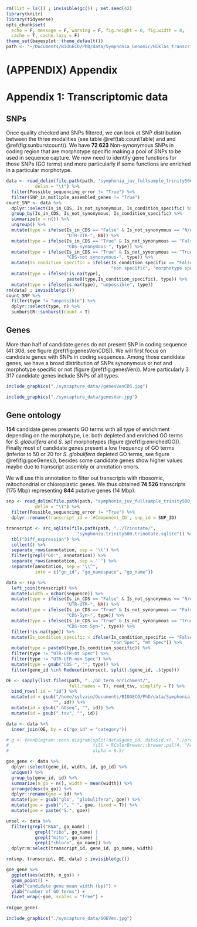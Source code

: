```r
rm(list = ls()) ; invisible(gc()) ; set.seed(42)
library(knitr)
library(tidyverse)
opts_chunk$set(
  echo = F, message = F, warning = F, fig.height = 6, fig.width = 8,
  cache = T, cache.lazy = F)
theme_set(bayesplot::theme_default())
path <- "~/Documents/BIOGECO/PhD/data/Symphonia_Genomic/Niklas_transcripts/k2rt"
```

# (APPENDIX) Appendix {-} 

# Appendix 1: Transcriptomic data

## SNPs

Once quality checked and SNPs filtered, we can look at SNP distribution between the three modalities (see table \@ref(tab:countTable) and and \@ref(fig:sunburstcount)). We have **72 623** Non-synonymous SNPs in coding region that are morphotype specific making a pool of SNPs to be used in sequence capture. We now need to identify gene functions for those SNPs (GO terms) and more particularly if some functions are enriched in a particular morphotype.

```r
data <- read_delim(file.path(path, "symphonia_juv_fullsample_trinity500_k2rt_type_0a_mainOutput.tsv"),
           delim = "\t") %>% 
  filter(Possible_sequencing_error != "True") %>% 
  filter(SNP_in_mutliple_assembled_genes != "True")
count_SNP <- data %>% 
  dplyr::select(Is_in_CDS, Is_not_synonymous, Is_condition_specific) %>% 
  group_by(Is_in_CDS, Is_not_synonymous, Is_condition_specific) %>% 
  summarize(n = n()) %>% 
  ungroup() %>%
  mutate(type = ifelse(Is_in_CDS == "False" & Is_not_synonymous == "N/A", 
                       "UTR-UTR-", NA)) %>% 
  mutate(type = ifelse(Is_in_CDS == "True" & Is_not_synonymous == "False", 
                       "CDS-synonymous-", type)) %>% 
  mutate(type = ifelse(Is_in_CDS == "True" & Is_not_synonymous == "True", 
                       "CDS-not synonymous-", type)) %>% 
  mutate(Is_condition_specific = ifelse(Is_condition_specific == "False" & !is.na(type),
                                        "non specific", "morphotype specific")) %>% 
  mutate(type = ifelse(!is.na(type),
                       paste0(type,Is_condition_specific), type)) %>% 
  mutate(type = ifelse(is.na(type), "unpossible", type))
rm(data) ; invisible(gc())
count_SNP %>% 
  filter(type != "unpossible") %>%
  dplyr::select(type, n) %>% 
  sunburstR::sunburst(count = T)
```

## Genes

More than half of candidate genes do not present SNP in coding sequence (41 308, see figure \@ref(fig:genesVenCDS)). We will first focus on candidate genes with SNPs in coding sequences. Among those candidate genes, we have a broad distribution of SNPs synonymous or not and morphotype specific or not (figure \@ref(fig:genesVen)). More particularly 3 317 candidate genes include SNPs of all types.

```r
include_graphics("./symcapture_data//genesVenCDS.jpg") 
```

```r
include_graphics("./symcapture_data/genesVen.jpg") 
```

## Gene ontology

**154** candidate genes presents GO terms with all type of enrichment depending on the morphotype, i.e. both depleted and enriched GO terms for *S. globulifera* and *S. sp1* morphotypes (figure \@ref(fig:enrichedGO)). Finally most of candidate genes present a low frequency of GO terms (inferior to 50 or 20 for *S. globulifera* depleted GO terms, see figure \@ref(fig:goeGenes)), besides some candidate genes show higher values maybe due to transcript assembly or annotation errors. 

We will use this annotation to filter out transcripts with ribosomic, mitochondrial or chloroplastic genes. We thus obtained **74 526** transcripts (175 Mbp) representing **844** putative genes (14 Mbp).

```r
snp <- read_delim(file.path(path, "symphonia_juv_fullsample_trinity500_k2rt_type_0a_mainOutput.tsv"),
           delim = "\t") %>% 
  filter(Possible_sequencing_error != "True") %>% 
  dplyr::rename(transcript_id = `#Component_ID`, snp_id = SNP_ID)

transcript <- src_sqlite(file.path(path, "../Trinotate/",
                           "symphonia.trinity500.trinotate.sqlite")) %>% 
  tbl("Diff_expression") %>% 
  collect() %>%  
  separate_rows(annotation, sep = '\t') %>% 
  filter(grepl("GO:", annotation)) %>% 
  separate_rows(annotation, sep = '`') %>% 
  separate(annotation, sep = "\\^",
           into = c("go_id", "go_namespace", "go_name"))

data <- snp %>% 
  left_join(transcript) %>% 
  mutate(width = nchar(sequence)) %>% 
  mutate(type = ifelse(Is_in_CDS == "False" & Is_not_synonymous == "N/A", 
                       "UTR-UTR-", NA)) %>% 
  mutate(type = ifelse(Is_in_CDS == "True" & Is_not_synonymous == "False", 
                       "CDS-Syn-", type)) %>% 
  mutate(type = ifelse(Is_in_CDS == "True" & Is_not_synonymous == "True", 
                       "CDS-non Syn-", type)) %>% 
  filter(!is.na(type)) %>% 
  mutate(Is_condition_specific = ifelse(Is_condition_specific == "False",
                                        "non Spec", "mt Spec")) %>% 
  mutate(type = paste0(type,Is_condition_specific)) %>% 
  filter(type != "UTR-UTR-mt Spec") %>% 
  filter(type != "UTR-UTR-non Spec") %>% 
  mutate(type = gsub("CDS-", "", type)) %>% 
  filter(gene_id %in% Reduce(intersect, split(.$gene_id, .$type)))

OE <- sapply(list.files(path, "../GO_term_enrichment/",
                        full.names = T), read_tsv, simplify = F) %>%
  bind_rows(.id = "id") %>% 
  mutate(id = gsub("/home/sylvain/Documents/BIOGECO/PhD/data/Symphonia_Niklas/GO_term_enrichment//OE_",
                  "", id)) %>% 
  mutate(id = gsub(".GOseq", "", id)) %>% 
  mutate(id = gsub(".tsv", "", id))

data <- data %>% 
  inner_join(OE, by = c("go_id" = "category"))

# g <- VennDiagram::venn.diagram(split(data$gene_id, data$id.x), "./probes_data/GOEVen.tiff",
#                                fill = RColorBrewer::brewer.pal(4, "Accent"),
#                                alpha = 0.5)

goe_gene <- data %>% 
  dplyr::select(gene_id, width, id, go_id) %>% 
  unique() %>% 
  group_by(gene_id, id) %>% 
  summarize(n_go = n(), width = mean(width)) %>% 
  arrange(desc(n_go)) %>% 
  dplyr::rename(goe = id) %>% 
  mutate(goe = gsub("glo", "globulifera", goe)) %>% 
  mutate(goe = gsub(".", " ", goe, fixed = T)) %>% 
  mutate(goe = paste("S.", goe))

unsel <- data %>% 
  filter(grepl("RNA", go_name) | 
           grepl("ribo", go_name) | 
           grepl("mito", go_name) | 
           grepl("chloro", go_name)) %>% 
  dplyr:m:select(transcript_id, gene_id, go_name, width)

rm(snp, transcript, OE, data) ; invisible(gc())
```

```r
goe_gene %>%
  ggplot(aes(width, n_go)) +
  geom_point() +
  xlab("candidate gene mean width (bp)") +
  ylab("number of GO terms") +
  facet_wrap(~goe, scales = "free") +
  
rm(goe_gene)
```

```r
include_graphics("./symcapture_data/GOEVen.jpg")
```



